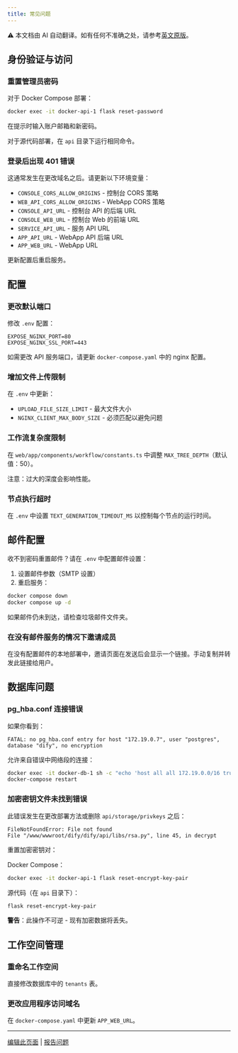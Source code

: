 ```yaml
---
title: 常见问题
---
```


<Note> ⚠️ 本文档由 AI 自动翻译。如有任何不准确之处，请参考[英文原版](/en/self-hosting/troubleshooting/common-issues)。</Note>

## 身份验证与访问

### 重置管理员密码

对于 Docker Compose 部署：

```bash
docker exec -it docker-api-1 flask reset-password
```

在提示时输入账户邮箱和新密码。

对于源代码部署，在 `api` 目录下运行相同命令。

### 登录后出现 401 错误

这通常发生在更改域名之后。请更新以下环境变量：

- `CONSOLE_CORS_ALLOW_ORIGINS` - 控制台 CORS 策略
- `WEB_API_CORS_ALLOW_ORIGINS` - WebApp CORS 策略
- `CONSOLE_API_URL` - 控制台 API 的后端 URL
- `CONSOLE_WEB_URL` - 控制台 Web 的前端 URL
- `SERVICE_API_URL` - 服务 API URL
- `APP_API_URL` - WebApp API 后端 URL
- `APP_WEB_URL` - WebApp URL

更新配置后重启服务。

## 配置

### 更改默认端口

修改 `.env` 配置：

```
EXPOSE_NGINX_PORT=80
EXPOSE_NGINX_SSL_PORT=443
```

如需更改 API 服务端口，请更新 `docker-compose.yaml` 中的 nginx 配置。

### 增加文件上传限制

在 `.env` 中更新：

- `UPLOAD_FILE_SIZE_LIMIT` - 最大文件大小
- `NGINX_CLIENT_MAX_BODY_SIZE` - 必须匹配以避免问题

### 工作流复杂度限制

在 `web/app/components/workflow/constants.ts` 中调整 `MAX_TREE_DEPTH`（默认值：50）。

注意：过大的深度会影响性能。

### 节点执行超时

在 `.env` 中设置 `TEXT_GENERATION_TIMEOUT_MS` 以控制每个节点的运行时间。

## 邮件配置

收不到密码重置邮件？请在 `.env` 中配置邮件设置：

1. 设置邮件参数（SMTP 设置）
2. 重启服务：

```bash
docker compose down
docker compose up -d
```

如果邮件仍未到达，请检查垃圾邮件文件夹。

### 在没有邮件服务的情况下邀请成员

在没有配置邮件的本地部署中，邀请页面在发送后会显示一个链接。手动复制并转发此链接给用户。

## 数据库问题

### pg_hba.conf 连接错误

如果你看到：
```
FATAL: no pg_hba.conf entry for host "172.19.0.7", user "postgres", database "dify", no encryption
```

允许来自错误中网络段的连接：

```bash
docker exec -it docker-db-1 sh -c "echo 'host all all 172.19.0.0/16 trust' >> /var/lib/postgresql/data/pgdata/pg_hba.conf"
docker-compose restart
```

### 加密密钥文件未找到错误

此错误发生在更改部署方法或删除 `api/storage/privkeys` 之后：

```
FileNotFoundError: File not found
File "/www/wwwroot/dify/dify/api/libs/rsa.py", line 45, in decrypt
```

重置加密密钥对：

Docker Compose：
```bash
docker exec -it docker-api-1 flask reset-encrypt-key-pair
```

源代码（在 `api` 目录下）：
```bash
flask reset-encrypt-key-pair
```

**警告**：此操作不可逆 - 现有加密数据将丢失。

## 工作空间管理

### 重命名工作空间

直接修改数据库中的 `tenants` 表。

### 更改应用程序访问域名

在 `docker-compose.yaml` 中更新 `APP_WEB_URL`。

---

[编辑此页面](https://github.com/langgenius/dify-docs/edit/main/en/self-hosting/troubleshooting/common-issues.mdx) | [报告问题](https://github.com/langgenius/dify-docs/issues/new?template=docs.yml)